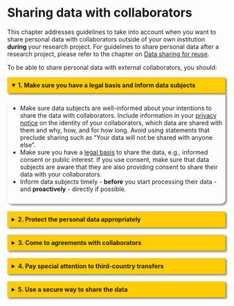 # Sharing data with collaborators {#data-sharing-collaboration}

<head>
<meta name="viewport" content="width=device-width, initial-scale=1">
<style>
details {
  width: 100% /*620px*/;
}

details > summary {
  padding: 2px 6px;
  background-color: #FFCD00;
  padding: 10px;
  border: none;
  box-shadow: 3px 3px 4px grey;
  cursor: pointer;
}

details > div {
  border-radius: 0 0 10px 10px;
  padding: 12px 6px;
  margin: 0;
  box-shadow: 3px 3px 4px grey;
}

details[open] > summary {
  background-color: #FFCD00;
}
</style>
</head>

This chapter addresses guidelines to take into account when you want to share 
personal data with collaborators outside of your own institution **during** 
your research project. For guidelines to share personal data after a research 
project, please refer to the chapter on 
<a href="#data-sharing-reuse">Data sharing for reuse</a>. 

To be able to share personal data with external collaborators, you should:  


<details open="true"><summary><b>1. Make sure you have a legal basis and 
inform data subjects</b></summary>
  <div><ul>
      <li>Make sure data subjects are well-informed about your intentions to 
      share the data with collaborators. Include information in your 
      <a href="#privacy-notices">privacy notice</a> on the identity of your 
      collaborators, which data are shared with them and why, how, and for how 
      long. Avoid using statements that preclude sharing such as "Your data 
      will not be shared with anyone else".</li>
      <li>Make sure you have a <a href="#legal-basis">legal basis</a> to 
      share the data, e.g., informed consent or public interest. If you use 
      consent, make sure that data subjects are aware that they are also 
      providing consent to share their data with your collaborators.</li>
      <li>Inform data subjects timely - <b>before</b> you start processing 
      their data - and <b>proactively</b> - directly if possible.</li>
    </ul>
  </div>
</details>
<br>
<details><summary><b>2. Protect the personal data appropriately</b></summary>
<div><ul>
      <li><a href="#risk-assessment">Assess the risks</a> of sharing the 
      data and the measures you will take to mitigate those in your 
      <a href = "https://www.uu.nl/en/research/research-data-management/guides/data-management-planning" target = "_blank">Data Management Plan</a>, <a href="#privacy-scan">Privacy scan</a>, 
      or if applicable, <a href="#dpia">Data Protection Impact Assessment</a>. 
      This is especially important if you will share your data with 
      collaborators outside of the European Economic Area.</li>
      <li>Share only the data that the collaborator needs (data minimisation), 
      for example by deleting unnecessary data, pseudonymising the data, and 
      sharing only with those who need access to the data.</li>
      <li>Make sure data subjects can still exercise their 
      <a href="#data-subject-rights">data subjects' rights</a>. For example, 
      if a data subject withdraws their consent, not only you, but also your 
      collaborators will have to stop processing the data subject’s personal 
      data. It is important to make clear how you and them will do so.</li>
</ul></div>
</details>
<br>
<details><summary><b>3. Come to agreements with collaborators</b></summary>
<div><p>In order to protect the personal data effectively, it is important to 
    determine which role every collaborator has: 
    <a href="#definitions">controller or processor</a>? And if there are 
    multiple controllers, are they separate or joint controllers? For example, 
    in many collaborative research projects (e.g., in consortia), there are 
    multiple controllers that collectively determine why (e.g., research 
    question) and how (e.g., methods) to process personal data. These parties 
    are then joint controllers, and agreements need to be made in a 
    <a href="#joint-controllers-agreement">joint controllers agreement</a>.</p><p>In any collaboration in which data are shared, you need to (<a href = "https://gdpr-info.eu/art-26-gdpr/" target = "_blank">art. 26</a>):</p><ul><li>Come to a formal agreement on:
        <ul><li>The role of each party in the research project</li><li>Respective responsibilities in terms of data protection, such as informing data subjects and handling requests relating to data subjects' rights</li><li>Who is the main point of contact for data subjects</li> </ul><li>Communicate (the essence of) the agreement to data subjects.</li></ul>
  <p>Your 
  <a href = "https://intranet.uu.nl/en/knowledgebase/contact-privacy" target = "_blank">privacy officer</a> 
  can help you draw up a valid agreement.</p>
 </div>
</details>
<br>
<details><summary><b>4. Pay special attention to third-country transfers</b></summary>
<div><p>
      If you share personal data with international collaborators (for example, 
      with countries that have no 
      <a href = "https://ec.europa.eu/info/law/law-topic/data-protection/international-dimension-data-protection/adequacy-decisions_en" target = "_blank">adequacy decision</a>), 
      you may need to take additional measures. Usually, these measures include 
      drawing up an agreement to make sure the other party is GDPR-compliant and 
      uses the necessary security measures (if you haven’t already done so). The 
      exact type of agreement will depend on your specific situation: your 
      <a href = "https://intranet.uu.nl/en/knowledgebase/contact-privacy" target = "_blank">privacy officer</a> 
      can help you choose and set up the right one.
    </p><p>The flowchart below indicates conditions under which you can share data 
      internationally. Note that they assume that you have taken sufficient 
      safeguards to protect the personal data. To determine the possibilities 
      of sharing data internationally in your project, we strongly advise you 
      to consult with your <a href = "https://intranet.uu.nl/en/knowledgebase/contact-privacy" target = "_blank">privacy officer</a>. In some cases a <a href="#dtia">Data Transfer Impact Assessment</a> may 
      be required, which can take some effort.</p><img src="img/international-data-transfer.png" alt="Flowchart about 
      international data transfers. If you are transfering data to countries 
      within the European Economic Area, no additional measures are required. If 
      you however transfer data outside of the European Economic Area, we 
      recommend to contact your faculty privacy officer to take the proper 
      measures.">
   </div>
</details>
<br>
<details><summary><b>5. Use a secure way to share the data</b></summary>
<div><ul>
  <li><b>Granting access</b>: It is preferable to grant a user access 
          to an existing and safe infrastructure (e.g., add someone to a Yoda 
          group or OneDrive folder), rather than physically sending the data 
          elsewhere. This allows you to keep the data in one place, define 
          specific access rights (read/write), have users authenticate, and 
          easily revoke access to the data after your collaboration has ended. 
          It is also a good idea to take measures to prevent the data from 
          being copied elsewhere.</li><li><b>Transferring data</b>: When it is absolutely necessary to 
          transfer the files to a different location, you must do so securely. 
          Researchers at Utrecht University can use 
          <a href = "https://filesender.surf.nl" target = "_blank">SURF Filesender</a> 
          with encryption.</li></ul></div>
</details>